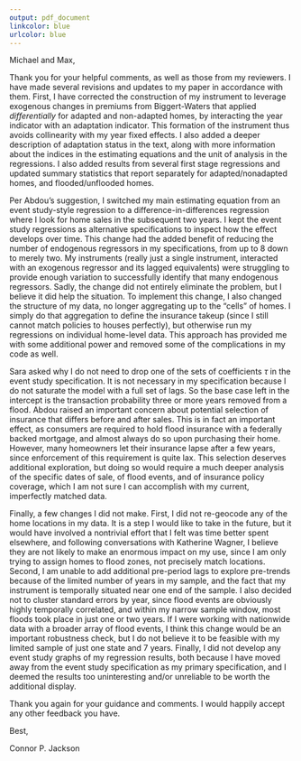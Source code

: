 ```yaml
---
output: pdf_document
linkcolor: blue
urlcolor: blue
---
```


Michael and Max,

Thank you for your helpful comments, as well as those from my reviewers. I have made several revisions and updates to my paper in accordance with them. First, I have corrected the construction of my instrument to leverage exogenous changes in premiums from Biggert-Waters that applied _differentially_ for adapted and non-adapted homes, by interacting the year indicator with an adaptation indicator. This formation of the instrument thus avoids collinearity with my year fixed effects. I also added a deeper description of adaptation status in the text, along with more information about the indices in the estimating equations and the unit of analysis in the regressions. I also added results from several first stage regressions and updated summary statistics that report separately for adapted/nonadapted homes, and flooded/unflooded homes.

Per Abdou's suggestion, I switched my main estimating equation from an event study-style regression to a difference-in-differences regression where I look for home sales in the subsequent two years. I kept the event study regressions as alternative specifications to inspect how the effect develops over time. This change had the added benefit of reducing the number of endogenous regressors in my specifications, from up to 8 down to merely two. My instruments (really just a single instrument, interacted with an exogenous regressor and its lagged equivalents) were struggling to provide enough variation to successfully identify that many endogenous regressors. Sadly, the change did not entirely eliminate the problem, but I believe it did help the situation. To implement this change, I also changed the structure of my data, no longer aggregating up to the "cells" of homes. I simply do that aggregation to define the insurance takeup (since I still cannot match policies to houses perfectly), but otherwise run my regressions on individual home-level data. This approach has provided me with some additional power and removed some of the complications in my code as well. 

Sara asked why I do not need to drop one of the sets of coefficients $\tau$ in the event study specification. It is not necessary in my specification because I do not saturate the model with a full set of lags. So the base case left in the intercept is the transaction probability three or more years removed from a flood. Abdou raised an important concern about potential selection of insurance that differs before and after sales. This is in fact an important effect, as consumers are required to hold flood insurance with a federally backed mortgage, and almost always do so upon purchasing their home. However, many homeowners let their insurance lapse after a few years, since enforcement of this requirement is quite lax. This selection deserves additional exploration, but doing so would require a much deeper analysis of the specific dates of sale, of flood events, and of insurance policy coverage, which I am not sure I can accomplish with my current, imperfectly matched data.

Finally, a few changes I did not make. First, I did not re-geocode any of the home locations in my data. It is a step I would like to take in the future, but it would have involved a nontrivial effort that I felt was time better spent elsewhere, and following conversations with Katherine Wagner, I believe they are not likely to make an enormous impact on my use, since I am only trying to assign homes to flood zones, not precisely match locations. Second, I am unable to add additional pre-period lags to explore pre-trends because of the limited number of years in my sample, and the fact that my instrument is temporally situated near one end of the sample. I also decided not to cluster standard errors by year, since flood events are obviously highly temporally correlated, and within my narrow sample window, most floods took place in just one or two years. If I were working with nationwide data with a broader array of flood events, I think this change would be an important robustness check, but I do not believe it to be feasible with my limited sample of just one state and 7 years. Finally, I did not develop any event study graphs of my regression results, both because I have moved away from the event study specification as my primary specification, and I deemed the results too uninteresting and/or unreliable to be worth the additional display.

Thank you again for your guidance and comments. I would happily accept any other feedback you have.

Best,

Connor P. Jackson
